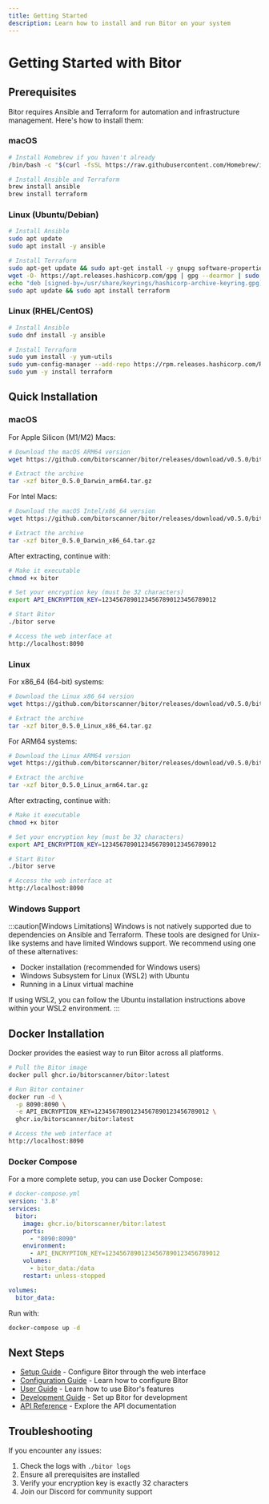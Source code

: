 ```yaml
---
title: Getting Started
description: Learn how to install and run Bitor on your system
---
```


# Getting Started with Bitor

## Prerequisites

Bitor requires Ansible and Terraform for automation and infrastructure management. Here's how to install them:

### macOS

```bash
# Install Homebrew if you haven't already
/bin/bash -c "$(curl -fsSL https://raw.githubusercontent.com/Homebrew/install/HEAD/install.sh)"

# Install Ansible and Terraform
brew install ansible
brew install terraform
```

### Linux (Ubuntu/Debian)

```bash
# Install Ansible
sudo apt update
sudo apt install -y ansible

# Install Terraform
sudo apt-get update && sudo apt-get install -y gnupg software-properties-common
wget -O- https://apt.releases.hashicorp.com/gpg | gpg --dearmor | sudo tee /usr/share/keyrings/hashicorp-archive-keyring.gpg
echo "deb [signed-by=/usr/share/keyrings/hashicorp-archive-keyring.gpg] https://apt.releases.hashicorp.com $(lsb_release -cs) main" | sudo tee /etc/apt/sources.list.d/hashicorp.list
sudo apt update && sudo apt install terraform
```

### Linux (RHEL/CentOS)

```bash
# Install Ansible
sudo dnf install -y ansible

# Install Terraform
sudo yum install -y yum-utils
sudo yum-config-manager --add-repo https://rpm.releases.hashicorp.com/RHEL/hashicorp.repo
sudo yum -y install terraform
```

## Quick Installation

### macOS

For Apple Silicon (M1/M2) Macs:
```bash
# Download the macOS ARM64 version
wget https://github.com/bitorscanner/bitor/releases/download/v0.5.0/bitor_0.5.0_Darwin_arm64.tar.gz

# Extract the archive
tar -xzf bitor_0.5.0_Darwin_arm64.tar.gz
```

For Intel Macs:
```bash
# Download the macOS Intel/x86_64 version
wget https://github.com/bitorscanner/bitor/releases/download/v0.5.0/bitor_0.5.0_Darwin_x86_64.tar.gz

# Extract the archive
tar -xzf bitor_0.5.0_Darwin_x86_64.tar.gz
```

After extracting, continue with:
```bash
# Make it executable
chmod +x bitor

# Set your encryption key (must be 32 characters)
export API_ENCRYPTION_KEY=12345678901234567890123456789012

# Start Bitor
./bitor serve

# Access the web interface at
http://localhost:8090
```

### Linux

For x86_64 (64-bit) systems:
```bash
# Download the Linux x86_64 version
wget https://github.com/bitorscanner/bitor/releases/download/v0.5.0/bitor_0.5.0_Linux_x86_64.tar.gz

# Extract the archive
tar -xzf bitor_0.5.0_Linux_x86_64.tar.gz
```

For ARM64 systems:
```bash
# Download the Linux ARM64 version
wget https://github.com/bitorscanner/bitor/releases/download/v0.5.0/bitor_0.5.0_Linux_arm64.tar.gz

# Extract the archive
tar -xzf bitor_0.5.0_Linux_arm64.tar.gz
```

After extracting, continue with:
```bash
# Make it executable
chmod +x bitor

# Set your encryption key (must be 32 characters)
export API_ENCRYPTION_KEY=12345678901234567890123456789012

# Start Bitor
./bitor serve

# Access the web interface at
http://localhost:8090
```

### Windows Support

:::caution[Windows Limitations]
Windows is not natively supported due to dependencies on Ansible and Terraform. These tools are designed for Unix-like systems and have limited Windows support. We recommend using one of these alternatives:
- Docker installation (recommended for Windows users)
- Windows Subsystem for Linux (WSL2) with Ubuntu
- Running in a Linux virtual machine

If using WSL2, you can follow the Ubuntu installation instructions above within your WSL2 environment.
:::

## Docker Installation

Docker provides the easiest way to run Bitor across all platforms.

```bash
# Pull the Bitor image
docker pull ghcr.io/bitorscanner/bitor:latest

# Run Bitor container
docker run -d \
  -p 8090:8090 \
  -e API_ENCRYPTION_KEY=12345678901234567890123456789012 \
  ghcr.io/bitorscanner/bitor:latest

# Access the web interface at
http://localhost:8090
```

### Docker Compose

For a more complete setup, you can use Docker Compose:

```yaml
# docker-compose.yml
version: '3.8'
services:
  bitor:
    image: ghcr.io/bitorscanner/bitor:latest
    ports:
      - "8090:8090"
    environment:
      - API_ENCRYPTION_KEY=12345678901234567890123456789012
    volumes:
      - bitor_data:/data
    restart: unless-stopped

volumes:
  bitor_data:
```

Run with:
```bash
docker-compose up -d
```

## Next Steps

- [Setup Guide](/setup-guide/) - Configure Bitor through the web interface
- [Configuration Guide](/configuration/) - Learn how to configure Bitor
- [User Guide](/user-guide/) - Learn how to use Bitor's features
- [Development Guide](/development/) - Set up Bitor for development
- [API Reference](/api-reference/) - Explore the API documentation


## Troubleshooting

If you encounter any issues:

1. Check the logs with `./bitor logs`
2. Ensure all prerequisites are installed
3. Verify your encryption key is exactly 32 characters
4. Join our Discord for community support 